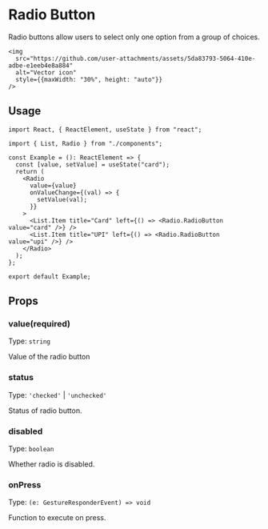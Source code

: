 # Radio Button

Radio buttons allow users to select only one option from a group of choices.

    <img
      src="https://github.com/user-attachments/assets/5da83793-5064-410e-adbe-e1eeb4e8a884"
      alt="Vector icon"
      style={{maxWidth: "30%", height: "auto"}}
    />

## Usage

```tsx
import React, { ReactElement, useState } from "react";

import { List, Radio } from "./components";

const Example = (): ReactElement => {
  const [value, setValue] = useState("card");
  return (
    <Radio
      value={value}
      onValueChange={(val) => {
        setValue(val);
      }}
    >
      <List.Item title="Card" left={() => <Radio.RadioButton value="card" />} />
      <List.Item title="UPI" left={() => <Radio.RadioButton value="upi" />} />
    </Radio>
  );
};

export default Example;
```


## Props

### value(required)

Type: `string`

Value of the radio button

### status

Type: `'checked'` | `'unchecked'`

Status of radio button.

### disabled

Type: `boolean`

Whether radio is disabled.

### onPress

Type: `(e: GestureResponderEvent) => void`

Function to execute on press.